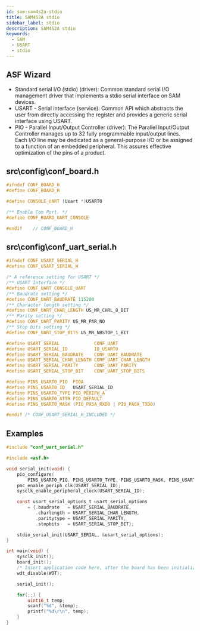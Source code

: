 ```yaml
---
id: sam-sam4s2a-stdio
title: SAM4S2A stdio
sidebar_label: stdio
description: SAM4S2A stdio
keywords:
  - SAM
  - USART
  - stdio
---
```


## ASF Wizard

- Standard serial I/O (stdio) (driver): Common standard serial I/O management driver that implements a stdio serial interface on SAM devices.
- USART - Serial interface (service): Common API which abstracts the user from directly accessing the register and provides a generic serial interface using USART.
- PIO - Parallel Input/Output Controller (driver): The Parallel Input/Output Controller manages up to 32 fully programmable input/output lines. Each I/O line may be dedicated as a general-purpose I/O or be assigned to a function of an embedded peripheral. This assures effective optimization of the pins of a product.

## src\config\conf_board.h

```c
#ifndef CONF_BOARD_H
#define CONF_BOARD_H

#define CONSOLE_UART (Usart *)USART0

/** Enable Com Port. */
#define CONF_BOARD_UART_CONSOLE

#endif    // CONF_BOARD_H
```

## src\config\conf_uart_serial.h

```c
#ifndef CONF_USART_SERIAL_H
#define CONF_USART_SERIAL_H

/* A reference setting for USART */
/** USART Interface */
#define CONF_UART CONSOLE_UART
/** Baudrate setting */
#define CONF_UART_BAUDRATE 115200
/** Character length setting */
#define CONF_UART_CHAR_LENGTH US_MR_CHRL_8_BIT
/** Parity setting */
#define CONF_UART_PARITY US_MR_PAR_NO
/** Stop bits setting */
#define CONF_UART_STOP_BITS US_MR_NBSTOP_1_BIT

#define USART_SERIAL             CONF_UART
#define USART_SERIAL_ID          ID_USART0
#define USART_SERIAL_BAUDRATE    CONF_UART_BAUDRATE
#define USART_SERIAL_CHAR_LENGTH CONF_UART_CHAR_LENGTH
#define USART_SERIAL_PARITY      CONF_UART_PARITY
#define USART_SERIAL_STOP_BIT    CONF_UART_STOP_BITS

#define PINS_USART0_PIO  PIOA
#define PINS_USART0_ID   USART_SERIAL_ID
#define PINS_USART0_TYPE PIO_PERIPH_A
#define PINS_USART0_ATTR PIO_DEFAULT
#define PINS_USART0_MASK (PIO_PA5A_RXD0 | PIO_PA6A_TXD0)

#endif /* CONF_USART_SERIAL_H_INCLUDED */
```

## Examples

```c
#include "conf_uart_serial.h"

#include <asf.h>

void serial_init(void) {
    pio_configure(
        PINS_USART0_PIO, PINS_USART0_TYPE, PINS_USART0_MASK, PINS_USART0_ATTR);
    pmc_enable_periph_clk(USART_SERIAL_ID);
    sysclk_enable_peripheral_clock(USART_SERIAL_ID);

    const usart_serial_options_t usart_serial_options
        = {.baudrate   = USART_SERIAL_BAUDRATE,
           .charlength = USART_SERIAL_CHAR_LENGTH,
           .paritytype = USART_SERIAL_PARITY,
           .stopbits   = USART_SERIAL_STOP_BIT};

    stdio_serial_init(USART_SERIAL, &usart_serial_options);
}

int main(void) {
    sysclk_init();
    board_init();
    /* Insert application code here, after the board has been initialized. */
    wdt_disable(WDT);

    serial_init();

    for(;;) {
        uint16_t temp;
        scanf("%d", &temp);
        printf("%d\r\n", temp);
    }
}
```
